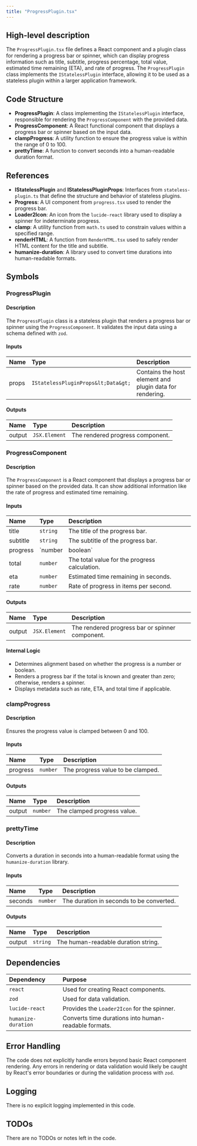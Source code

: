 ```yaml
---
title: "ProgressPlugin.tsx"
---
```


## High-level description

The `ProgressPlugin.tsx` file defines a React component and a plugin class for rendering a progress bar or spinner, which can display progress information such as title, subtitle, progress percentage, total value, estimated time remaining (ETA), and rate of progress. The `ProgressPlugin` class implements the `IStatelessPlugin` interface, allowing it to be used as a stateless plugin within a larger application framework.

## Code Structure

- **ProgressPlugin**: A class implementing the `IStatelessPlugin` interface, responsible for rendering the `ProgressComponent` with the provided data.
- **ProgressComponent**: A React functional component that displays a progress bar or spinner based on the input data.
- **clampProgress**: A utility function to ensure the progress value is within the range of 0 to 100.
- **prettyTime**: A function to convert seconds into a human-readable duration format.

## References

- **IStatelessPlugin** and **IStatelessPluginProps**: Interfaces from `stateless-plugin.ts` that define the structure and behavior of stateless plugins.
- **Progress**: A UI component from `progress.tsx` used to render the progress bar.
- **Loader2Icon**: An icon from the `lucide-react` library used to display a spinner for indeterminate progress.
- **clamp**: A utility function from `math.ts` used to constrain values within a specified range.
- **renderHTML**: A function from `RenderHTML.tsx` used to safely render HTML content for the title and subtitle.
- **humanize-duration**: A library used to convert time durations into human-readable formats.

## Symbols

### ProgressPlugin
#### Description
The `ProgressPlugin` class is a stateless plugin that renders a progress bar or spinner using the `ProgressComponent`. It validates the input data using a schema defined with `zod`.

#### Inputs
| Name | Type | Description |
|:-----|:-----|:------------|
| props | `IStatelessPluginProps&lt;Data&gt;` | Contains the host element and plugin data for rendering. |

#### Outputs
| Name | Type | Description |
|:-----|:-----|:------------|
| output | `JSX.Element` | The rendered progress component. |

### ProgressComponent
#### Description
The `ProgressComponent` is a React component that displays a progress bar or spinner based on the provided data. It can show additional information like the rate of progress and estimated time remaining.

#### Inputs
| Name | Type | Description |
|:-----|:-----|:------------|
| title | `string` | The title of the progress bar. |
| subtitle | `string` | The subtitle of the progress bar. |
| progress | `number | boolean` | The progress value or a boolean for indeterminate progress. |
| total | `number` | The total value for the progress calculation. |
| eta | `number` | Estimated time remaining in seconds. |
| rate | `number` | Rate of progress in items per second. |

#### Outputs
| Name | Type | Description |
|:-----|:-----|:------------|
| output | `JSX.Element` | The rendered progress bar or spinner component. |

#### Internal Logic
- Determines alignment based on whether the progress is a number or boolean.
- Renders a progress bar if the total is known and greater than zero; otherwise, renders a spinner.
- Displays metadata such as rate, ETA, and total time if applicable.

### clampProgress
#### Description
Ensures the progress value is clamped between 0 and 100.

#### Inputs
| Name | Type | Description |
|:-----|:-----|:------------|
| progress | `number` | The progress value to be clamped. |

#### Outputs
| Name | Type | Description |
|:-----|:-----|:------------|
| output | `number` | The clamped progress value. |

### prettyTime
#### Description
Converts a duration in seconds into a human-readable format using the `humanize-duration` library.

#### Inputs
| Name | Type | Description |
|:-----|:-----|:------------|
| seconds | `number` | The duration in seconds to be converted. |

#### Outputs
| Name | Type | Description |
|:-----|:-----|:------------|
| output | `string` | The human-readable duration string. |

## Dependencies

| Dependency | Purpose |
|:-----------|:--------|
| `react` | Used for creating React components. |
| `zod` | Used for data validation. |
| `lucide-react` | Provides the `Loader2Icon` for the spinner. |
| `humanize-duration` | Converts time durations into human-readable formats. |

## Error Handling

The code does not explicitly handle errors beyond basic React component rendering. Any errors in rendering or data validation would likely be caught by React's error boundaries or during the validation process with `zod`.

## Logging

There is no explicit logging implemented in this code.

## TODOs

There are no TODOs or notes left in the code.
